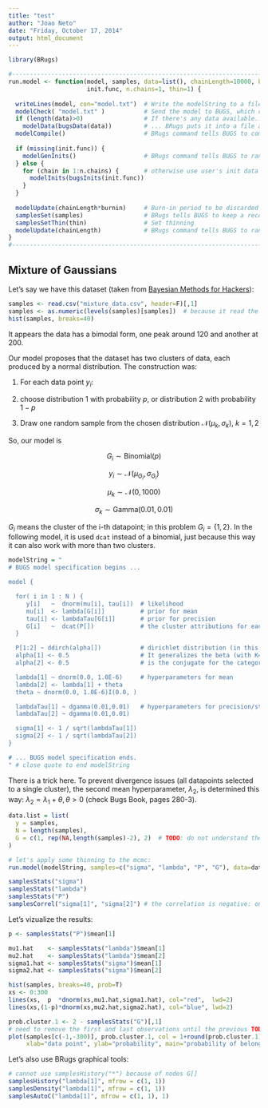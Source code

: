 ```yaml
---
title: "test"
author: "Joao Neto"
date: "Friday, October 17, 2014"
output: html_document
---
```


```r
library(BRugs)

#------------------------------------------------------------------------------
run.model <- function(model, samples, data=list(), chainLength=10000, burnin=0.10, 
                      init.func, n.chains=1, thin=1) {
  
  writeLines(model, con="model.txt")  # Write the modelString to a file
  modelCheck( "model.txt" )           # Send the model to BUGS, which checks the model syntax
  if (length(data)>0)                 # If there's any data available...
    modelData(bugsData(data))         # ... BRugs puts it into a file and ships it to BUGS
  modelCompile()                      # BRugs command tells BUGS to compile the model
  
  if (missing(init.func)) {
    modelGenInits()                   # BRugs command tells BUGS to randomly initialize a chain
  } else {
    for (chain in 1:n.chains) {       # otherwise use user's init data
      modelInits(bugsInits(init.func))
    }
  }
  
  modelUpdate(chainLength*burnin)     # Burn-in period to be discarded
  samplesSet(samples)                 # BRugs tells BUGS to keep a record of the sampled values
  samplesSetThin(thin)                # Set thinning
  modelUpdate(chainLength)            # BRugs command tells BUGS to randomly initialize a chain
}
#------------------------------------------------------------------------------

```


Mixture of Gaussians
--------------------

Let's say we have this dataset (taken from [Bayesian Methods for Hackers](http://camdavidsonpilon.github.io/Probabilistic-Programming-and-Bayesian-Methods-for-Hackers/)):

```r
samples <- read.csv("mixture_data.csv", header=F)[,1]
samples <- as.numeric(levels(samples)[samples])  # because it read the values as factors
hist(samples, breaks=40)
```

It appears the data has a bimodal form, one peak around 120 and another at 200.

Our model proposes that the dataset has two clusters of data, each produced by a normal distribution. The construction was:

1. For each data point $y_i$: 

  2. choose distribution 1 with probability $p$, or distribution 2 with probability $1-p$

  3. Draw one random sample from the chosen distribution $\mathcal{N}(\mu_k, \sigma_k)$, $k=1,2$

So, our model is

$$G_i \sim \text{Binomial}(p)$$

$$y_i \sim \mathcal{N}(\mu_{G_i}, \sigma_{G_i})$$

$$\mu_k \sim \mathcal{N}(0,1000)$$

$$\sigma_k \sim \text{Gamma}(0.01, 0.01)$$

$G_i$ means the cluster of the i-th datapoint; in this problem $G_i = \{1,2\}$. In the following model, it is used `dcat` instead of a binomial, just because this way it can also work with more than two clusters.

```r
modelString = "
# BUGS model specification begins ...

model {

  for( i in 1 : N ) {
     y[i]   ~  dnorm(mu[i], tau[i])  # likelihood
     mu[i]  <- lambda[G[i]]          # prior for mean
     tau[i] <- lambdaTau[G[i]]       # prior for precision
     G[i]   ~  dcat(P[])             # the cluster attributions for each y_i
  }   

  P[1:2] ~ ddirch(alpha[])           # dirichlet distribution (in this case just for 2 clusters)
  alpha[1] <- 0.5                    # It generalizes the beta (with K=2 we could have used the beta), and
  alpha[2] <- 0.5                    # is the conjugate for the categorical distribution

  lambda[1] ~ dnorm(0.0, 1.0E-6)     # hyperparameters for mean
  lambda[2] <- lambda[1] + theta
  theta ~ dnorm(0.0, 1.0E-6)I(0.0, )

  lambdaTau[1] ~ dgamma(0.01,0.01)   # hyperparameters for precision/standard deviation
  lambdaTau[2] ~ dgamma(0.01,0.01)

  sigma[1] <- 1 / sqrt(lambdaTau[1])
  sigma[2] <- 1 / sqrt(lambdaTau[2])
}

# ... BUGS model specification ends.
" # close quote to end modelString
```

There is a trick here. To prevent divergence issues (all datapoints selected to a single cluster), the second mean hyperparameter, $\lambda_2$, is determined this way: $\lambda_2 = \lambda_1 + \theta, \theta \gt 0$ (check Bugs Book, pages 280-3).

```r
data.list = list(
  y = samples, 
  N = length(samples),
  G = c(1, rep(NA,length(samples)-2), 2)  # TODO: do not understand these 1 and 2
)

# let's apply some thinning to the mcmc:
run.model(modelString, samples=c("sigma", "lambda", "P", "G"), data=data.list, chainLength=3e4, thin=4)

samplesStats("sigma")  
samplesStats("lambda")  
samplesStats("P")  
samplesCorrel("sigma[1]", "sigma[2]") # the correlation is negative: one sd larger means the other is smaller
```

Let's vizualize the results:

```r
p <- samplesStats("P")$mean[1] 

mu1.hat    <- samplesStats("lambda")$mean[1]
mu2.hat    <- samplesStats("lambda")$mean[2]
sigma1.hat <- samplesStats("sigma")$mean[1]
sigma2.hat <- samplesStats("sigma")$mean[2]

hist(samples, breaks=40, prob=T)
xs <- 0:300
lines(xs,  p  *dnorm(xs,mu1.hat,sigma1.hat), col="red",  lwd=2)
lines(xs,(1-p)*dnorm(xs,mu2.hat,sigma2.hat), col="blue", lwd=2)

prob.cluster.1 <- 2 - samplesStats("G")[,1]
# need to remove the first and last observations until the previous TODO is solved
plot(samples[c(-1,-300)], prob.cluster.1, col = 1+round(prob.cluster.1), xlim=c(0,300), 
     xlab="data point", ylab="probability", main="probability of belonging to first cluster", pch=19)
```

Let's also use BRugs graphical tools:

```r
# cannot use samplesHistory("*") because of nodes G[]
samplesHistory("lambda[1]", mfrow = c(1, 1))
samplesDensity("lambda[1]", mfrow = c(1, 1)) 
samplesAutoC("lambda[1]", mfrow = c(1, 1), 1)
```


